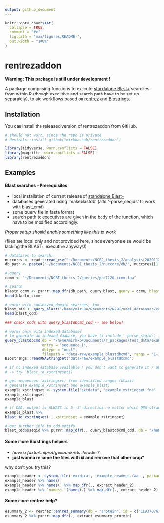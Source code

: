 ```yaml
---
output: github_document
---
```


<!-- README.md is generated from README.Rmd. Please edit that file -->

```r
knitr::opts_chunk$set(
  collapse = TRUE,
  comment = "#>",
  fig.path = "man/figures/README-",
  out.width = "100%"
)
```
# rentrezaddon

__Warning: This package is still under development !__

A package comprising functions to execute [standalone Blast+](https://www.ncbi.nlm.nih.gov/books/NBK279690/)
searches from within R (though executive and search path have to be set up separately),
to aid workflows based on [rentrez](https://docs.ropensci.org/rentrez/) and 
[Biostrings](https://bioconductor.org/packages/release/bioc/html/Biostrings.html).


## Installation

You can install the released version of rentrezaddon from GitHub.

```r
# should not work, since the repo is private
# devtools::install_github("mirkko-hub/rentrezaddon")
```

```r
library(tidyverse, warn.conflicts = FALSE)
library(magrittr, warn.conflicts = FALSE)
library(rentrezaddon)
```

## Examples

#### Blast searches - Prerequisites

* local installation of current release of [standalone Blast+](https://www.ncbi.nlm.nih.gov/books/NBK279690/)
* databases generated using 'makeblastdb' (add '-parse_seqids' to work with blast_cmd)
* some query file in fasta format
* search path to executives are given in the body of the function, which have to 
  be modified accordingly.
  
_Proper setup should enable something like this to work_

(files are local only and not provided here, since everyone else would be lacking the BLAST+ executive anyways!)

```r
# databases to search:
nuccores <- readr::read_csv("~/Documents/NCBI_thesis_2/analysis/20201120_assembly_information_rbcl_form.csv") %$% caption
db_path <- paste0("~/Documents/NCBI_thesis_2/nuccore/db/", nuccores)[1:100]

# query
ccmm <- "~/Documents/NCBI_thesis_2/queries/pcc7120_ccmm.faa"

# search
blastn_ccmm <- purrr::map_dfr(db_path, query_blast, query = ccmm, blast = tblastn)
head(blastn_ccmm)

# works with conserved domain searches, too
blast_cdd <- query_blast("/home/mirkko/Documents/NCBI/ncbi_databases/cdd/Cdd_NCBI", query = ccmm, blast = blastp)
head(blast_cdd)

### check ccds with query_blastdbcmd_cdd -- see below!
```

```r
# works only with indexed databases
# to generate an indexed daabase, you have to include '-parse_seqids' in 'makeblastdb' command!
query_blastdbcmd(db = "/home/mirkko/Documents/r_packages/test_data/example_db",
                 entry = "sequence_1",
                 dbtype = "nucl",
                 filepath = "data-raw/example_blastdbcmd", range = "1-10", strand = "minus")
Biostrings::readDNAStringSet("data-raw/example_blastdbcmd")

# if no indexed database available / you don't want to generate it / above function does not work fo you
# -> try 'blast_to_xstringset()'
```
```r
# get sequences (xstringset) from identified ranges (blast)
# generate example_xstringset and example_blast:
example_xstringset <- system.file("extdata", "example_xstringset.fna" , package = "rentrezaddon", mustWork = TRUE) %>% Biostrings::readDNAStringSet(.)
example_xstringset
example_blast

# if DNA, output is ALWAYS in 5'-3' direction no matter which DNA strand the region is on!
example_blast %>%
blast_to_xstringset(., xstringset = example_xstringset)
```


```r
# get further info to cdd motifs
blast_cdd$sseqid %>% purrr::map_dfr(., query_blastdbcmd_cdd, db = "/home/mirkko/Documents/NCBI/ncbi_databases/cdd/Cdd_NCBI")
```

#### Some more Biostrings helpers

* _have a fasta/uniprot/genbank/etc. header?_
* __just wanna rename the files with id and remove that other crap?__

why don't you try this?
```r
example_header <- system.file("extdata", "example_headers.faa" , package = "rentrezaddon", mustWork = TRUE) %>% Biostrings::readAAStringSet(.)
example_header %>% names()
example_header %>% names() %>% map_dfr(., extract_header_2)
example_header %>% `names<-`(names(.) %>% map_dfr(., extract_header_2) %$% faa_id)
```
#### Some more rentrez help?

```r
esummary_2 <- rentrez::entrez_summary(db = "protein", id = c("119370761", "73919686"))
esummary_2 %>% purrr::map_dfr(., extract_esummary_protein)
```

